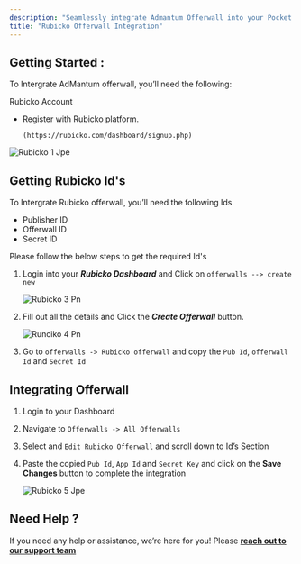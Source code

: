 ```yaml
---
description: "Seamlessly integrate Admantum Offerwall into your Pocket Script application"
title: "Rubicko Offerwall Integration"
---
```


## Getting Started :

To Intergrate AdMantum offerwall, you’ll need the following:

Rubicko Account

- Register with Rubicko platform.

      (https://rubicko.com/dashboard/signup.php)

![Rubicko 1 Jpe](/images/rubicko_1.jpeg)

## **Getting Rubicko Id's**

To Intergrate Rubicko offerwall, you’ll need the following Ids

- Publisher ID
- Offerwall ID
- Secret ID

Please follow the below steps to get the required Id's

1. Login into your **_Rubicko Dashboard_** and Click on  `offerwalls --> create new`

   ![Rubicko 3 Pn](/images/rubicko_3.png)
2. Fill out all the details and Click the  **_Create Offerwall_**  button.

   ![Runciko 4 Pn](/images/runciko_4.png)
3. Go to `offerwalls -> Rubicko offerwall` and copy the `Pub Id`, `offerwall Id` and  `Secret Id`

## **Integrating Offerwall**

1. Login to your Dashboard
2. Navigate to `Offerwalls -> All Offerwalls`
3. Select and `Edit Rubicko Offerwall` and scroll down to Id’s Section
4. Paste the copied `Pub Id`, `App Id` and `Secret Key` and click on the **Save  Changes** button to complete the integration

   ![Rubicko 5 Jpe](/images/rubicko_5.jpeg)

## **Need Help ?**

If you need any help or assistance, we’re here for you\! Please [**reach out to our support team**](https://droidoxy.com/support/)